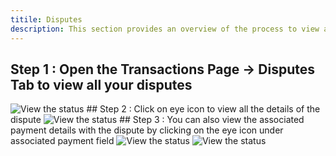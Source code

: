 ```yaml
---
titile: Disputes    
description: This section provides an overview of the process to view and manage disputes for your Dodo Payments account.
---
```


## Step 1 : Open the Transactions Page → Disputes Tab to view all your disputes 

<Frame>
    <img src="/images/guides/disputes-guide/Disputes 1.webp" alt="View the status"/>
</Frame>
## Step 2 : Click on eye icon to view all the details of the dispute
<Frame>
    <img src="/images/guides/disputes-guide/Disputes 2.webp" alt="View the status"/>
</Frame>
## Step 3 : You can also view the associated payment details with the dispute by clicking on the eye icon under associated payment field

<Frame>
    <img src="/images/guides/disputes-guide/Disputes 3 - 1.webp" alt="View the status"/>
</Frame>
<Frame>
    <img src="/images/guides/disputes-guide/Disputes 3 - 2.webp" alt="View the status"/>
</Frame>